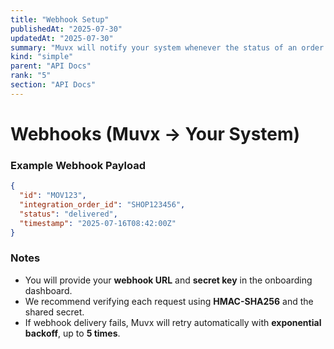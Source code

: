```yaml
---
title: "Webhook Setup"
publishedAt: "2025-07-30"
updatedAt: "2025-07-30"
summary: "Muvx will notify your system whenever the status of an order changes by sending a `POST` request to your configured webhook URL."
kind: "simple"
parent: "API Docs"
rank: "5"
section: "API Docs"
---
```


# Webhooks (Muvx → Your System)

### Example Webhook Payload

```json
{
  "id": "MOV123",
  "integration_order_id": "SHOP123456",
  "status": "delivered",
  "timestamp": "2025-07-16T08:42:00Z"
}
```

### Notes

- You will provide your **webhook URL** and **secret key** in the onboarding dashboard.
- We recommend verifying each request using **HMAC-SHA256** and the shared secret.
- If webhook delivery fails, Muvx will retry automatically with **exponential backoff**, up to **5 times**.

